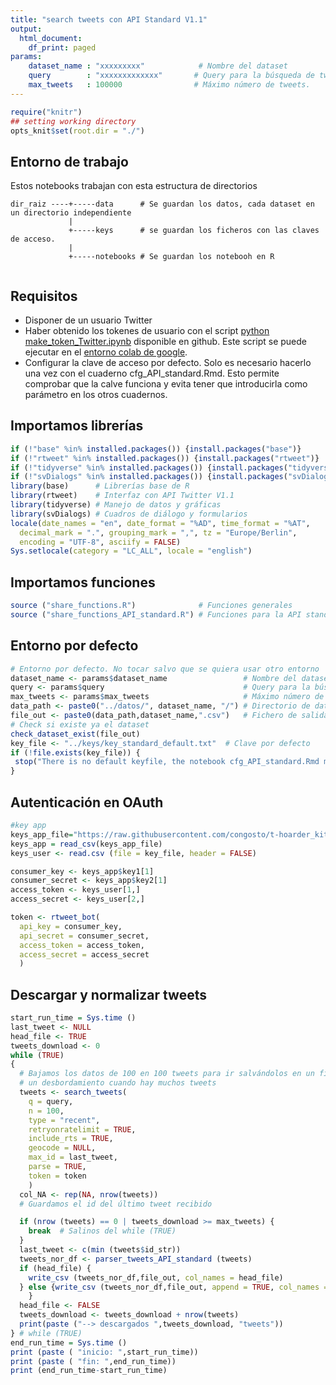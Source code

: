 ---
title: "search tweets con API Standard V1.1"
output:
  html_document:
    df_print: paged
params:
    dataset_name : "xxxxxxxxx"            # Nombre del dataset
    query        : "xxxxxxxxxxxxx"       # Query para la búsqueda de tweets
    max_tweets   : 100000                # Máximo número de tweets. 
---

```{r setup, 	echo = TRUE,message = FALSE,	warning = FALSE,include=FALSE, cache = FALSE}

require("knitr")
## setting working directory
opts_knit$set(root.dir = "./")
```

## Entorno de trabajo

Estos notebooks trabajan con esta estructura de directorios

    dir_raiz ----+-----data      # Se guardan los datos, cada dataset en un directorio independiente
                 |
                 +-----keys      # se guardan los ficheros con las claves de acceso. 
                 |
                 +-----notebooks # Se guardan los notebooh en R
                 

## Requisitos

-   Disponer de un usuario Twitter
-   Haber obtenido los tokenes de usuario con el script [python make_token_Twitter.ipynb](https://github.com/congosto/token_API_V1.1/blob/main/make_token_Twitter.ipynb) disponible en github. Este script se puede ejecutar en el [entorno colab de google](https://colab.research.google.com/).
-   Configurar la clave de acceso por defecto. Solo es necesario hacerlo una vez con el cuaderno cfg_API_standard.Rmd. Esto permite comprobar que la calve funciona y evita tener que introducirla como parámetro en los otros cuadernos.

## Importamos librerías

```{r libraries}
if (!"base" %in% installed.packages()) {install.packages("base")}
if (!"rtweet" %in% installed.packages()) {install.packages("rtweet")}
if (!"tidyverse" %in% installed.packages()) {install.packages("tidyverse")}
if (!"svDialogs" %in% installed.packages()) {install.packages("svDialogs")}
library(base)      # Librerías base de R
library(rtweet)    # Interfaz con API Twitter V1.1
library(tidyverse) # Manejo de datos y gráficas
library(svDialogs) # Cuadros de diálogo y formularios
locale(date_names = "en", date_format = "%AD", time_format = "%AT",
  decimal_mark = ".", grouping_mark = ",", tz = "Europe/Berlin",
  encoding = "UTF-8", asciify = FALSE)
Sys.setlocale(category = "LC_ALL", locale = "english")


```

## Importamos funciones

```{r functions}
source ("share_functions.R")              # Funciones generales
source ("share_functions_API_standard.R") # Funciones para la API standard
```

## Entorno por defecto

```{r environment}
# Entorno por defecto. No tocar salvo que se quiera usar otro entorno
dataset_name <- params$dataset_name                 # Nombre del dataset
query <- params$query                               # Query para la búsqueda de tweets
max_tweets <- params$max_tweets                     # Máximo número de tweets. 
data_path <- paste0("../datos/", dataset_name, "/") # Directorio de datos
file_out <- paste0(data_path,dataset_name,".csv")   # Fichero de salida
# Check si existe ya el dataset
check_dataset_exist(file_out)
key_file <- "../keys/key_standard_default.txt"  # Clave por defecto
if (!file.exists(key_file)) {
 stop("There is no default keyfile, the notebook cfg_API_standard.Rmd must be run once before")
}
```


## Autenticación en OAuth

```{r authentication, message=FALSE}
#key app
keys_app_file="https://raw.githubusercontent.com/congosto/t-hoarder_kit/master/keys/taller_datos.key" 
keys_app = read_csv(keys_app_file)
keys_user <- read.csv (file = key_file, header = FALSE)

consumer_key <- keys_app$key1[1]
consumer_secret <- keys_app$key2[1]
access_token <- keys_user[1,]
access_secret <- keys_user[2,]

token <- rtweet_bot(
  api_key = consumer_key,
  api_secret = consumer_secret,
  access_token = access_token,
  access_secret = access_secret
  )
```

## Descargar y normalizar tweets

```{r search_tweets, message=FALSE, include=FALSE}

start_run_time = Sys.time ()
last_tweet <- NULL
head_file <- TRUE
tweets_download <- 0
while (TRUE)
{
  # Bajamos los datos de 100 en 100 tweets para ir salvándolos en un fichero y evitar
  # un desbordamiento cuando hay muchos tweets
  tweets <- search_tweets(
    q = query,
    n = 100,
    type = "recent",
    retryonratelimit = TRUE,
    include_rts = TRUE,
    geocode = NULL,
    max_id = last_tweet,
    parse = TRUE,
    token = token
    )
  col_NA <- rep(NA, nrow(tweets))
  # Guardamos el id del último tweet recibido

  if (nrow (tweets) == 0 | tweets_download >= max_tweets) {
    break  # Salinos del while (TRUE)
  }
  last_tweet <- c(min (tweets$id_str))
  tweets_nor_df <- parser_tweets_API_standard (tweets)
  if (head_file) {
    write_csv (tweets_nor_df,file_out, col_names = head_file)
  } else {write_csv (tweets_nor_df,file_out, append = TRUE, col_names = head_file)
    }
  head_file <- FALSE
  tweets_download <- tweets_download + nrow(tweets)
  print(paste ("--> descargados ",tweets_download, "tweets"))
} # while (TRUE)
end_run_time = Sys.time ()
print (paste ( "inicio: ",start_run_time))
print (paste ( "fin: ",end_run_time))
print (end_run_time-start_run_time)

```
